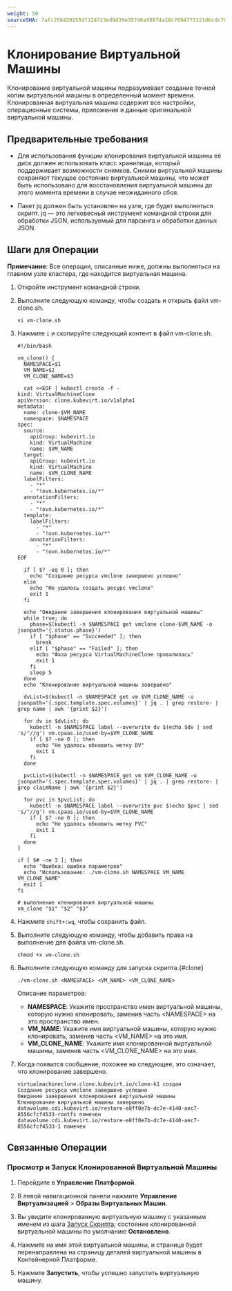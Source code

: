 ```yaml
---
weight: 50
sourceSHA: 7afc258420255df124723ed9d39e35746a58874a28c7694773121d6cdc708349
---
```


# Клонирование Виртуальной Машины

Клонирование виртуальной машины подразумевает создание точной копии виртуальной машины в определенный момент времени. Клонированная виртуальная машина содержит все настройки, операционные системы, приложения и данные оригинальной виртуальной машины.

## Предварительные требования

- Для использования функции клонирования виртуальной машины её диск должен использовать класс хранилища, который поддерживает возможности снимков. Снимки виртуальной машины сохраняют текущее состояние виртуальной машины, что может быть использовано для восстановления виртуальной машины до этого момента времени в случае неожиданного сбоя.

- Пакет jq должен быть установлен на узле, где будет выполняться скрипт. jq — это легковесный инструмент командной строки для обработки JSON, используемый для парсинга и обработки данных JSON.

## Шаги для Операции

**Примечание**: Все операции, описанные ниже, должны выполняться на главном узле кластера, где находится виртуальная машина.

1. Откройте инструмент командной строки.

2. Выполните следующую команду, чтобы создать и открыть файл vm-clone.sh.

   ```
   vi vm-clone.sh
   ```

3. Нажмите `i` и скопируйте следующий контент в файл vm-clone.sh.

   ```
   #!/bin/bash
    
   vm_clone() {
     NAMESPACE=$1
     VM_NAME=$2
     VM_CLONE_NAME=$3
    
     cat <<EOF | kubectl create -f -
   kind: VirtualMachineClone
   apiVersion: clone.kubevirt.io/v1alpha1
   metadata:
     name: clone-$VM_NAME
     namespace: $NAMESPACE
   spec:
     source:
       apiGroup: kubevirt.io
       kind: VirtualMachine
       name: $VM_NAME
     target:
       apiGroup: kubevirt.io
       kind: VirtualMachine
       name: $VM_CLONE_NAME
     labelFilters:
       - "*"
       - "!ovn.kubernetes.io/*"
     annotationFilters:
       - "*"
       - "!ovn.kubernetes.io/*"
     template:
       labelFilters:
         - "*"
         - "!ovn.kubernetes.io/*"
       annotationFilters:
         - "*"
         - "!ovn.kubernetes.io/*"
   EOF
    
     if [ $? -eq 0 ]; then
       echo "Создание ресурса vmclone завершено успешно"
     else
       echo "Не удалось создать ресурс vmclone"
       exit 1
     fi
    
     echo "Ожидание завершения клонирования виртуальной машины"
     while true; do
       phase=$(kubectl -n $NAMESPACE get vmclone clone-$VM_NAME -o jsonpath='{.status.phase}')
       if [ "$phase" == "Succeeded" ]; then
         break
       elif [ "$phase" == "Failed" ]; then
         echo "Фаза ресурса VirtualMachineClone провалилась"
         exit 1
       fi
       sleep 5
     done
     echo "Клонирование виртуальной машины завершено"
    
     dvList=$(kubectl -n $NAMESPACE get vm $VM_CLONE_NAME -o jsonpath='{.spec.template.spec.volumes}' | jq . | grep restore- | grep name | awk '{print $2}')
    
     for dv in $dvList; do
       kubectl -n $NAMESPACE label --overwrite dv $(echo $dv | sed 's/"//g') vm.cpaas.io/used-by=$VM_CLONE_NAME
       if [ $? -ne 0 ]; then
         echo "Не удалось обновить метку DV"
         exit 1
       fi
     done
    
     pvcList=$(kubectl -n $NAMESPACE get vm $VM_CLONE_NAME -o jsonpath='{.spec.template.spec.volumes}' | jq . | grep restore- | grep claimName | awk '{print $2}')
    
     for pvc in $pvcList; do
       kubectl -n $NAMESPACE label --overwrite pvc $(echo $pvc | sed 's/"//g') vm.cpaas.io/used-by=$VM_CLONE_NAME
       if [ $? -ne 0 ]; then
         echo "Не удалось обновить метку PVC"
         exit 1
       fi
     done
   }
    
   if [ $# -ne 3 ]; then
     echo "Ошибка: ошибка параметров"
     echo "Использование: ./vm-clone.sh NAMESPACE VM_NAME VM_CLONE_NAME"
     exit 1
   fi
    
   # выполнение клонирования виртуальной машины
   vm_clone "$1" "$2" "$3"
   ```

4. Нажмите `shift+:wq`, чтобы сохранить файл.

5. Выполните следующую команду, чтобы добавить права на выполнение для файла vm-clone.sh.

   ```
   chmod +x vm-clone.sh
   ```

6. Выполните следующую команду для запуска скрипта.\{#clone}

   ```
   ./vm-clone.sh <NAMESPACE> <VM_NAME> <VM_CLONE_NAME>
   ```

   Описание параметров:

   - **NAMESPACE**: Укажите пространство имен виртуальной машины, которую нужно клонировать, заменив часть \<NAMESPACE> на это пространство имен.
   - **VM\_NAME**: Укажите имя виртуальной машины, которую нужно клонировать, заменив часть \<VM\_NAME> на это имя.
   - **VM\_CLONE\_NAME**: Укажите имя клонированной виртуальной машины, заменив часть \<VM\_CLONE\_NAME> на это имя.

7. Когда появится сообщение, похожее на следующее, это означает, что клонирование завершено.

   ```
   virtualmachineclone.clone.kubevirt.io/clone-k1 создан
   Создание ресурса vmclone завершено успешно
   Ожидание завершения клонирования виртуальной машины
   Клонирование виртуальной машины завершено
   datavolume.cdi.kubevirt.io/restore-e8ff0e7b-dc7e-4140-aec7-8556cfcf4533-rootfs помечен
   datavolume.cdi.kubevirt.io/restore-e8ff0e7b-dc7e-4140-aec7-8556cfcf4533-1 помечен
   ```

## Связанные Операции

### Просмотр и Запуск Клонированной Виртуальной Машины

1. Перейдите в **Управление Платформой**.

2. В левой навигационной панели нажмите **Управление Виртуализацией** > **Образы Виртуальных Машин**.

3. Вы увидите клонированную виртуальную машину с указанным именем из шага [Запуск Скрипта](#clone); состояние клонированной виртуальной машины по умолчанию **Остановлено**.

4. Нажмите на имя этой виртуальной машины, и страница будет перенаправлена на страницу деталей виртуальной машины в Контейнерной Платформе.

5. Нажмите **Запустить**, чтобы успешно запустить виртуальную машину.

